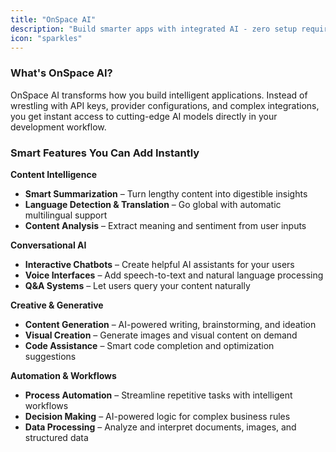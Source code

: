 ```yaml
---
title: "OnSpace AI"
description: "Build smarter apps with integrated AI - zero setup required"
icon: "sparkles"
---
```


### **What's OnSpace AI?**

OnSpace AI transforms how you build intelligent applications. Instead of wrestling with API keys, provider configurations, and complex integrations, you get instant access to cutting-edge AI models directly in your development workflow.

### **Smart Features You Can Add Instantly**

**Content Intelligence**

- **Smart Summarization** – Turn lengthy content into digestible insights
- **Language Detection & Translation** – Go global with automatic multilingual support
- **Content Analysis** – Extract meaning and sentiment from user inputs

**Conversational AI**

- **Interactive Chatbots** – Create helpful AI assistants for your users
- **Voice Interfaces** – Add speech-to-text and natural language processing
- **Q&A Systems** – Let users query your content naturally

**Creative & Generative**

- **Content Generation** – AI-powered writing, brainstorming, and ideation
- **Visual Creation** – Generate images and visual content on demand
- **Code Assistance** – Smart code completion and optimization suggestions

**Automation & Workflows**

- **Process Automation** – Streamline repetitive tasks with intelligent workflows
- **Decision Making** – AI-powered logic for complex business rules
- **Data Processing** – Analyze and interpret documents, images, and structured data